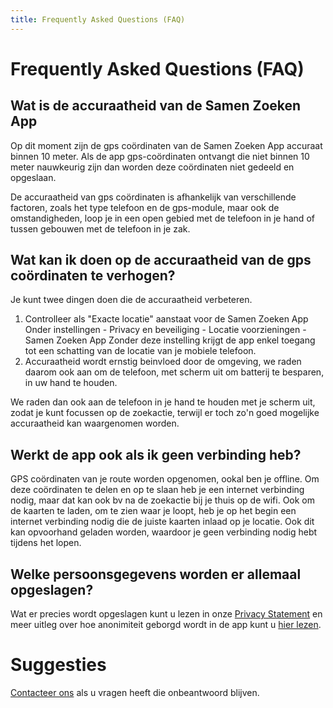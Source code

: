 ```yaml
---
title: Frequently Asked Questions (FAQ)
---
```


#  Frequently Asked Questions (FAQ)

## Wat is de accuraatheid van de Samen Zoeken App
Op dit moment zijn de gps coördinaten van de Samen Zoeken App accuraat binnen 10 meter. 
Als de app gps-coördinaten ontvangt die niet binnen 10 meter nauwkeurig zijn dan worden deze coördinaten niet gedeeld en opgeslaan. 

De accuraatheid van gps coördinaten is afhankelijk van verschillende factoren, zoals het type telefoon en de gps-module,
 maar ook de omstandigheden, loop je in een open gebied met de telefoon in je hand of tussen gebouwen met de telefoon in je zak. 

 ## Wat kan ik doen op de accuraatheid van de gps coördinaten te verhogen?
Je kunt twee dingen doen die de accuraatheid verbeteren. 
1. Controlleer als "Exacte locatie" aanstaat voor de Samen Zoeken App Onder instellingen - Privacy en beveiliging - Locatie voorzieningen - Samen Zoeken App 
Zonder deze instelling krijgt de app enkel toegang tot een schatting van de locatie van je mobiele telefoon. 
2. Accuraatheid wordt ernstig beinvloed door de omgeving, we raden daarom ook aan om de telefoon, met scherm uit om batterij te besparen, in uw hand te houden.

We raden dan ook aan de telefoon in je hand te houden met je scherm uit, zodat je kunt focussen op de zoekactie, terwijl er toch zo'n goed mogelijke accuraatheid kan waargenomen worden.

## Werkt de app ook als ik geen verbinding heb?

GPS coördinaten van je route worden opgenomen, ookal ben je offline. 
Om deze coördinaten te delen en op te slaan heb je een internet verbinding nodig, maar dat kan ook bv na de zoekactie bij je thuis op de wifi.
Ook om de kaarten te laden, om te zien waar je loopt, heb je op het begin een internet verbinding nodig die de juiste kaarten inlaad op je locatie. Ook dit kan opvoorhand geladen worden,
waardoor je geen verbinding nodig hebt tijdens het lopen.


## Welke persoonsgegevens worden er allemaal opgeslagen?

Wat er precies wordt opgeslagen kunt u lezen in onze [Privacy Statement](/privacy) en meer uitleg over hoe anonimiteit geborgd wordt in de app kunt u [hier lezen](/docs/privacy).

# Suggesties
[Contacteer ons](contact) als u vragen heeft die onbeantwoord blijven.